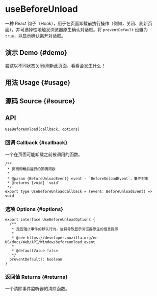 # useBeforeUnload


<HooksType category={frontmatter.category} />

一种 React 钩子（Hook），用于在页面卸载前执行操作（例如，关闭、刷新页面），并可选择性地触发浏览器原生确认对话框。将 `preventDefault` 设置为 `true`，以显示确认离开对话框。

## 演示 Demo \{#demo}

尝试以不同状态关闭/刷新此页面，看看会发生什么！


<App />

## 用法 Usage \{#usage}



## 源码 Source \{#source}


<Source />

## API

```tsx
useBeforeUnload(callback, options)
```

### 回调 Callback \{#callback}

一个在页面可能卸载之前被调用的函数。

```tsx
/**
 * 页面卸载前运行的回调函数
 *
 * @param {BeforeUnloadEvent} event - `BeforeUnloadEvent`，事件对象
 * @returns {void} `void`
 */
export type UseBeforeUnloadCallback = (event: BeforeUnloadEvent) => void
```

### 选项 Options \{#options}

```tsx
export interface UseBeforeUnloadOptions {
  /**
   * 是否阻止事件的默认行为，这将导致显示浏览器原生的信息提示
   *
   * @see https://developer.mozilla.org/en-US/docs/Web/API/Window/beforeunload_event
   *
   * @defaultValue false
   */
  preventDefault?: boolean
}
```

### 返回值 Returns \{#returns}

一个清除事件监听器的清除函数。
